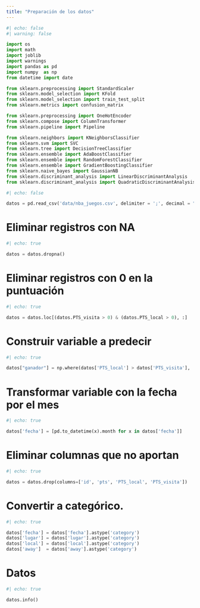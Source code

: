 ```yaml
---
title: "Preparación de los datos"
---
```


```python
#| echo: false
#| warning: false

import os
import math
import joblib
import warnings
import pandas as pd
import numpy  as np
from datetime import date

from sklearn.preprocessing import StandardScaler
from sklearn.model_selection import KFold
from sklearn.model_selection import train_test_split
from sklearn.metrics import confusion_matrix

from sklearn.preprocessing import OneHotEncoder
from sklearn.compose import ColumnTransformer
from sklearn.pipeline import Pipeline

from sklearn.neighbors import KNeighborsClassifier
from sklearn.svm import SVC
from sklearn.tree import DecisionTreeClassifier
from sklearn.ensemble import AdaBoostClassifier
from sklearn.ensemble import RandomForestClassifier
from sklearn.ensemble import GradientBoostingClassifier
from sklearn.naive_bayes import GaussianNB
from sklearn.discriminant_analysis import LinearDiscriminantAnalysis
from sklearn.discriminant_analysis import QuadraticDiscriminantAnalysis
```

```python
#| echo: false

datos = pd.read_csv('data/nba_juegos.csv', delimiter = ';', decimal = ".")
```

# Eliminar registros con NA

```python
#| echo: true

datos = datos.dropna()
```

# Eliminar registros con 0 en la puntuación

```python
#| echo: true

datos = datos.loc[(datos.PTS_visita > 0) & (datos.PTS_local > 0), :]
```

# Construir variable a predecir

```python
#| echo: true

datos["ganador"] = np.where(datos['PTS_local'] > datos['PTS_visita'], 'local', 'visita')
```

# Transformar variable con la fecha por el mes

```python
#| echo: true

datos['fecha'] = [pd.to_datetime(x).month for x in datos['fecha']]
```

# Eliminar columnas que no aportan

```python
#| echo: true

datos = datos.drop(columns=['id', 'pts', 'PTS_local', 'PTS_visita'])
```

# Convertir a categórico.

```python
#| echo: true

datos['fecha'] = datos['fecha'].astype('category')
datos['lugar'] = datos['lugar'].astype('category')
datos['local'] = datos['local'].astype('category')
datos['away']  = datos['away'].astype('category')
```

# Datos

```python
#| echo: true

datos.info()
```



